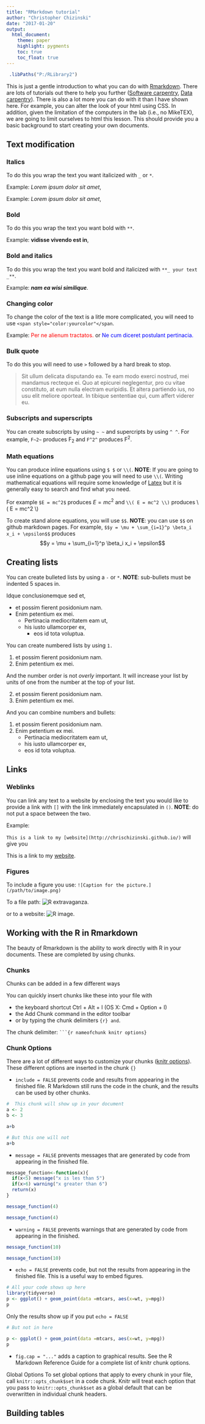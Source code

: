 ---
title: "RMarkdown tutorial"
author: "Christopher Chizinski"
date: "2017-01-20"
output:
  html_document:
    theme: paper
    highlight: pygments
    toc: true
    toc_float: true
---

```{r}
 .libPaths("P:/RLibrary2")
```

This is just a gentle introduction to what you can do with [Rmarkdown](http://rmarkdown.rstudio.com/lesson-1.html).  There are lots of tutorials out there to help you further ([Software carpentry](http://swcarpentry.github.io/r-novice-gapminder/15-knitr-markdown/), [Data carpentry](http://www.datacarpentry.org/semester-biology/materials/knitr/)).  There is also a lot more you can do with it than  I have shown here.  For example, you can  alter the look of your html using CSS.  In addition, given the limitation of the computers in the lab (i.e., no MikeTEX), we are going to limit ourselves to html this lesson.  This should provide you a basic background to start creating your own documents. 


## Text modification

### Italics 
To do this you wrap the text you want italicized with `_` or `*`.  

Example:  _Lorem ipsum dolor sit amet_,

Example:  *Lorem ipsum dolor sit amet*,

### Bold

To do this you wrap the text you want bold with `**`.

Example:  **vidisse vivendo est in**, 

### Bold and italics

To do this you wrap the text you want bold and italicized with `**_ your text _**`.

Example:  **_nam ea wisi similique_**. 

### Changing color 

To change the color of the text is a litle more complicated, you will need to use `<span style="color:yourcolor"</span `.

Example: <span style="color:red">Per ne alienum tractatos.</span> or <span style="color:blue">Ne cum diceret postulant pertinacia.</span> 

### Bulk quote

To do this you will need to use `>` followed by a hard break to stop.

> Sit ullum delicata disputando ea. Te eam modo exerci nostrud, mei mandamus recteque ei. Quo at epicurei neglegentur, pro cu vitae constituto, at eum nulla electram euripidis. Et altera partiendo ius, no usu elit meliore oporteat. In tibique sententiae qui, cum affert viderer eu. 

### Subscripts and superscripts

You can create subscripts by using `~ ~` and supercripts by using `^ ^`.  For example,
`F~2~` produces F~2~ and `F^2^` produces F^2^.

### Math equations

You can produce inline equations using `$ $` or `\\(`.  **NOTE**:  If you are going to use inline equations on a github page you will need to use `\\(`.  Writing mathematical equations will require some knowledge of [Latex](https://oeis.org/wiki/List_of_LaTeX_mathematical_symbols) but it is generally easy to search and find what you need.  

For example `$E = mc^2$` produces $E = mc^2$ and `\\( E = mc^2 \\)` produces \\( E = mc^2 \\)

To create stand alone equations, you will use `$$`. **NOTE**:  you can use `$$` on github markdown pages.  For example, `$$y = \mu + \sum_{i=1}^p \beta_i x_i + \epsilon$$` produces $$y = \mu + \sum_{i=1}^p \beta_i x_i + \epsilon$$

## Creating lists

You can create bulleted lists by using a `-` or `*`.  **NOTE**: sub-bullets must be indented 5 spaces in.  

Idque conclusionemque sed et,

* et possim fierent posidonium nam. 
- Enim petentium ex mei. 
    - Pertinacia mediocritatem eam ut, 
    - his iusto ullamcorper ex, 
         - eos id tota voluptua. 

You can create numbered lists by using  `1.` 

1. et possim fierent posidonium nam. 
2. Enim petentium ex mei. 

And the number order is not *overly* important.  It will increase your list by units of one from the number at the top of your list.  

2. et possim fierent posidonium nam. 
1. Enim petentium ex mei. 

And you can combine numbers and bullets:

1. et possim fierent posidonium nam. 
2. Enim petentium ex mei. 
    - Pertinacia mediocritatem eam ut, 
    - his iusto ullamcorper ex, 
    - eos id tota voluptua. 


## Links

### Weblinks

You can link any text to a website by enclosing the text you would like to provide a link with `[]` with the link immediately encapsulated in `()`.  **NOTE**:  do not put a space between the two. 

Example: 

`This is a link to my [website](http://chrischizinski.github.io/)` will give you

This is a link to my [website](http://chrischizinski.github.io/).

### Figures 

To include a figure you use:  `![Caption for the picture.](/path/to/image.png)` 

To a file path:  ![R extravaganza.](/Users/cchizinski2/Desktop/Rmd/_figs/Rextravaganza.png) 

or to a website: ![R image.](https://www.r-project.org/Rlogo.png)

## Working with the R in Rmarkdown

The beauty of Rmarkdown is  the ability to work directly with R in your documents.  These are completed by using chunks.  

### Chunks

Chunks can be added in a few different ways

You can quickly insert chunks like these into your file with

- the keyboard shortcut Ctrl + Alt + I (OS X: Cmd + Option + I)
- the Add Chunk  command in the editor toolbar
- or by typing the chunk delimiters ```{r} and ```.

The chunk delimiter: ` ```{r nameofchunk knitr options}`

### Chunk Options
There are a lot of different ways to customize your chunks ([knitr options](https://yihui.name/knitr/options/)). These different options are inserted in the chunk `{}`

- `include = FALSE` prevents code and results from appearing in the finished file. R Markdown still runs the code in the chunk, and the results can be used by other chunks.

```{r }
#  This chunk will show up in your document
a <- 2
b <- 3

a+b
```

```{r include = FALSE}
# But this one will not
a+b
```

- `message = FALSE` prevents messages that are generated by code from appearing in the finished file.

```{r}
message_function<-function(x){
  if(x<5) message("x is les than 5")
  if(x>6) warning("x greater than 6")
  return(x)
}

message_function(4)
```

```{r message = FALSE}
message_function(4)
```

- `warning = FALSE` prevents warnings that are generated by code from appearing in the finished.

```{r}
message_function(10)
```

```{r warning = FALSE}
message_function(10)
```


- `echo = FALSE` prevents code, but not the results from appearing in the finished file. This is a useful way to embed figures.

```{r}
# All your code shows up here
library(tidyverse)
p <- ggplot() + geom_point(data =mtcars, aes(x=wt, y=mpg))
p

```

Only the results show up if you put `echo = FALSE`

```{r echo = FALSE}
# But not in here

p <- ggplot() + geom_point(data =mtcars, aes(x=wt, y=mpg))
p
```



- `fig.cap = "..."` adds a caption to graphical results.
See the R Markdown Reference Guide for a complete list of knitr chunk options.

Global Options
To set global options that apply to every chunk in your file, call `knitr::opts_chunk$set` in a code chunk. Knitr will treat each option that you pass to `knitr::opts_chunk$set` as a global default that can be overwritten in individual chunk headers.

## Building tables 




